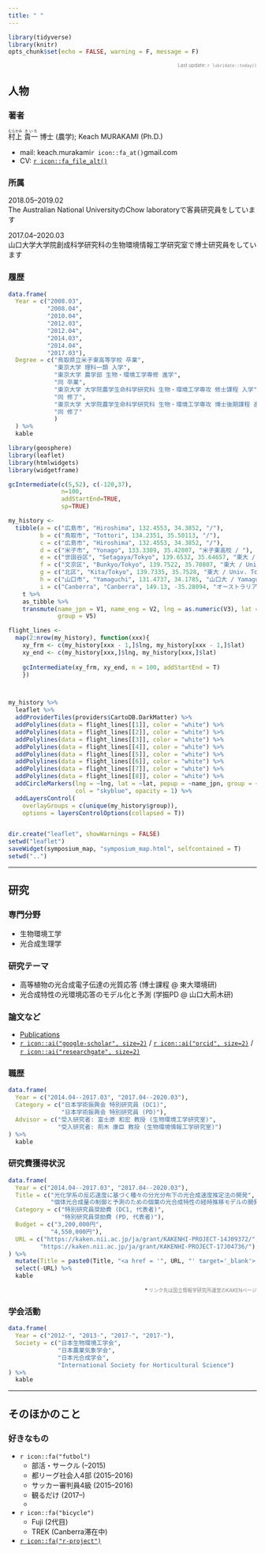 ```yaml
---
title: " "
---
```


```r
library(tidyverse)
library(knitr)
opts_chunk$set(echo = FALSE, warning = F, message = F)
```

<div style="text-align: right; font-size: .7em">
<FONT color="grey">Last update: `r lubridate::today()`  </FONT>
</div>

## 人物

### 著者

<ruby>村上<rp>（</rp><rt>むらかみ</rt><rp>）</rp></ruby>  <ruby>貴一<rp>（</rp><rt>きいち</rt><rp>）</rp></ruby> 博士 (農学); Keach MURAKAMI (Ph.D.)

- mail: keach.murakami`r icon::fa_at()`gmail.com
- CV: [`r icon::fa_file_alt()`](https://www.dropbox.com/sh/iifrhaxt3rauv0m/AACqpUHhxcXPIaoColJHmKLaa?preview=CV.pdf)

### 所属

2018.05--2019.02  
The Australian National UniversityのChow laboratoryで客員研究員をしています

2017.04--2020.03  
山口大学大学院創成科学研究科の生物環境情報工学研究室で博士研究員をしています  

### 履歴

```r
data.frame(
  Year = c("2008.03",
           "2008.04",
           "2010.04",
           "2012.03",
           "2012.04",
           "2014.03",
           "2014.04",
           "2017.03"),
  Degree = c("鳥取県立米子東高等学校 卒業",
             "東京大学 理科一類 入学",
             "東京大学 農学部 生物・環境工学専修 進学",
             "同 卒業",
             "東京大学 大学院農学生命科学研究科 生物・環境工学専攻 修士課程 入学",
             "同 修了",
             "東京大学 大学院農学生命科学研究科 生物・環境工学専攻 博士後期課程 進学",
             "同 修了"
             )
  ) %>%
  kable
```

```r

library(geosphere)
library(leaflet)
library(htmlwidgets)
library(widgetframe)

gcIntermediate(c(5,52), c(-120,37),
               n=100, 
               addStartEnd=TRUE,
               sp=TRUE)

my_history <-
  tibble(a = c("広島市", "Hiroshima", 132.4553, 34.3852, "/"),
         b = c("鳥取市", "Tottori", 134.2351, 35.50113, "/"),
         c = c("広島市", "Hiroshima", 132.4553, 34.3852, "/"),
         d = c("米子市", "Yonago", 133.3309, 35.42807, "米子東高校 / "),
         e = c("世田谷区", "Setagaya/Tokyo", 139.6532, 35.64657, "東大 / Univ. Tokyo"),
         f = c("文京区", "Bunkyo/Tokyo", 139.7522, 35.70807, "東大 / Univ. Tokyo"),
         g = c("北区", "Kita/Tokyo", 139.7335, 35.7528, "東大 / Univ. Tokyo"),
         h = c("山口市", "Yamaguchi", 131.4737, 34.1785, "山口大 / Yamaguchi Univ"),
         i = c("Canberra", "Canberra", 149.13, -35.28094, "オーストラリア国立大/ ANU")) %>%
    t %>%
    as_tibble %>%
    transmute(name_jpn = V1, name_eng = V2, lng = as.numeric(V3), lat = as.numeric(V4),
              group = V5) 

flight_lines <-
  map(2:nrow(my_history), function(xxx){
    xy_frm <- c(my_history[xxx - 1,]$lng, my_history[xxx - 1,]$lat)
    xy_end <- c(my_history[xxx,]$lng, my_history[xxx,]$lat)
    
    gcIntermediate(xy_frm, xy_end, n = 100, addStartEnd = T)
    })



my_history %>%
  leaflet %>%
  addProviderTiles(providers$CartoDB.DarkMatter) %>%
  addPolylines(data = flight_lines[[1]], color = "white") %>%
  addPolylines(data = flight_lines[[2]], color = "white") %>%
  addPolylines(data = flight_lines[[3]], color = "white") %>%
  addPolylines(data = flight_lines[[4]], color = "white") %>%
  addPolylines(data = flight_lines[[5]], color = "white") %>%
  addPolylines(data = flight_lines[[6]], color = "white") %>%
  addPolylines(data = flight_lines[[7]], color = "white") %>%
  addPolylines(data = flight_lines[[8]], color = "white") %>%
  addCircleMarkers(lng = ~lng, lat = ~lat, popup = ~name_jpn, group = ~group,
                   col = "skyblue", opacity = 1) %>%
  addLayersControl(
    overlayGroups = c(unique(my_history$group)),
    options = layersControlOptions(collapsed = T))


dir.create("leaflet", showWarnings = FALSE)
setwd("leaflet")
saveWidget(symposium_map, "symposium_map.html", selfcontained = T)
setwd("..")
```

---

## 研究

### 専門分野  

- 生物環境工学  
- 光合成生理学  

### 研究テーマ  

- 高等植物の光合成電子伝達の光質応答 (博士課程 @ 東大環境研)
- 光合成特性の光環境応答のモデル化と予測 (学振PD @ 山口大荊木研)

### 論文など

- [Publications](https://keachmurakami.github.io/page/publication_list/)
- [`r icon::ai("google-scholar", size=2)`](https://scholar.google.co.jp/citations?user=IgtMr-oAAAAJ&hl=en) / [`r icon::ai("orcid", size=2)`](https://orcid.org/0000-0001-8150-9535) / [`r icon::ai("researchgate", size=2)`](https://www.researchgate.net/profile/Keach_Murakami) 

### 職歴

```r
data.frame(
  Year = c("2014.04--2017.03", "2017.04--2020.03"),
  Category = c("日本学術振興会 特別研究員 (DC1)",
               "日本学術振興会 特別研究員 (PD)"),
  Advisor = c("受入研究者: 富士原 和宏 教授 (生物環境工学研究室)",
              "受入研究者: 荊木 康臣 教授 (生物環境情報工学研究室)")
) %>%
  kable
```

### 研究費獲得状況

```r
data.frame(
  Year = c("2014.04--2017.03", "2017.04--2020.03"),
  Title = c("光化学系の反応速度に基づく種々の分光分布下の光合成速度推定法の開発",
            "個体光合成量の制御と予測のための個葉の光合成特性の経時推移モデルの開発"),
  Category = c("特別研究員奨励費 (DC1, 代表者)",
               "特別研究員奨励費 (PD, 代表者)"),
  Budget = c("3,200,000円", 
            "4,550,000円"),
  URL = c("https://kaken.nii.ac.jp/ja/grant/KAKENHI-PROJECT-14J09372/",
         "https://kaken.nii.ac.jp/ja/grant/KAKENHI-PROJECT-17J04736/")
) %>%
  mutate(Title = paste0(Title, "<a href = '", URL, "' target='_blank'> (link)</a>")) %>%
  select(-URL) %>%
  kable
```

<div style="text-align: right; font-size: .7em">
\* <FONT color="grey">リンク先は国立情報学研究所運営のKAKENページ</FONT>
</div>

### 学会活動

```r
data.frame(
  Year = c("2012-", "2013-", "2017-", "2017-"),
  Society = c("日本生物環境工学会",
              "日本農業気象学会",
              "日本光合成学会",
              "International Society for Horticultural Science")
) %>%
  kable
```

---

## そのほかのこと

### 好きなもの

- `r icon::fa("futbol")`  
    - 部活・サークル (--2015)
    - 都リーグ社会人4部 (2015--2016)  
    - サッカー審判員4級 (2015--2016)  
    - 観るだけ (2017--)
    - 
- `r icon::fa("bicycle")`  
    - Fuji (2代目)
    - TREK (Canberra滞在中)
-  [`r icon::fa("r-project")`](https://www.r-project.org/)
